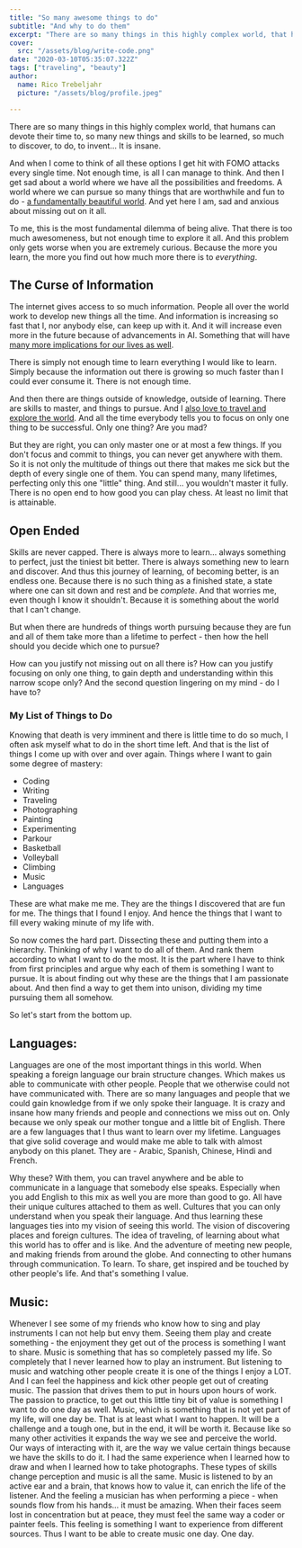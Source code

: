```yaml
---
title: "So many awesome things to do"
subtitle: "And why to do them"
excerpt: "There are so many things in this highly complex world, that humans can devote their time to, so many new things and skills to be learned, so much to discover, to do..."
cover: 
  src: "/assets/blog/write-code.png"
date: "2020-03-10T05:35:07.322Z"
tags: ["traveling", "beauty"]
author:
  name: Rico Trebeljahr
  picture: "/assets/blog/profile.jpeg"

---
```


There are so many things in this highly complex world, that humans can devote their time to, so many new things and skills to be learned, so much to discover, to do, to invent... It is insane.

And when I come to think of all these options I get hit with FOMO attacks every single time. Not enough time, is all I can manage to think. And then I get sad about a world where we have all the possibilities and freedoms. A world where we can pursue so many things that are worthwhile and fun to do - [a fundamentally beautiful world](/posts/on-the-beauty-of-living). And yet here I am, sad and anxious about missing out on it all. 

To me, this is the most fundamental dilemma of being alive. That there is too much awesomeness, but not enough time to explore it all. And this problem only gets worse when you are extremely curious. Because the more you learn, the more you find out how much more there is to *everything*. 

## The Curse of Information 

The internet gives access to so much information. People all over the world work to develop new things all the time. And information is increasing so fast that I, nor anybody else, can keep up with it. And it will increase even more in the future because of advancements in AI. Something that will have [many more implications for our lives as well](/posts/open-ai-codex).

There is simply not enough time to learn everything I would like to learn. Simply because the information out there is growing so much faster than I could ever consume it. There is not enough time.

And then there are things outside of knowledge, outside of learning. There are skills to master, and things to pursue. And I [also love to travel and explore the world](/posts/why-do-i-like-traveling). And all the time everybody tells you to focus on only one thing to be successful. Only one thing? Are you mad?

But they are right, you can only master one or at most a few things. If you don't focus and commit to things, you can never get anywhere with them. So it is not only the multitude of things out there that makes me sick but the depth of every single one of them. You can spend many, many lifetimes, perfecting only this one "little" thing. And still... you wouldn't master it fully. There is no open end to how good you can play chess. At least no limit that is attainable. 

## Open Ended

Skills are never capped. There is always more to learn... always something to perfect, just the tiniest bit better. There is always something new to learn and discover. And thus this journey of learning, of becoming better, is an endless one. Because there is no such thing as a finished state, a state where one can sit down and rest and be *complete*. And that worries me, even though I know it shouldn't. Because it is something about the world that I can't change.

But when there are hundreds of things worth pursuing because they are fun and all of them take more than a lifetime to perfect - then how the hell should you decide which one to pursue? 

How can you justify not missing out on all there is? How can you justify focusing on only one thing, to gain depth and understanding within this narrow scope only? And the second question lingering on my mind - do I have to?

### My List of Things to Do

Knowing that death is very imminent and there is little time to do so much, I often ask myself what to do in the short time left. And that is the list of things I come up with over and over again. Things where I want to gain some degree of mastery:

- Coding
- Writing
- Traveling
- Photographing
- Painting
- Experimenting
- Parkour
- Basketball
- Volleyball
- Climbing
- Music
- Languages

These are what make me me. They are the things I discovered that are fun for me. The things that I found I enjoy. And hence the things that I want to fill every waking minute of my life with.

So now comes the hard part. Dissecting these and putting them into a hierarchy. Thinking of why I want to do all of them. And rank them according to what I want to do the most. It is the part where I have to think from first principles and argue why each of them is something I want to pursue. It is about finding out why these are the things that I am passionate about. And then find a way to get them into unison, dividing my time pursuing them all somehow.

So let's start from the bottom up.

## Languages:

Languages are one of the most important things in this world. When speaking a foreign language our brain structure changes. Which makes us able to communicate with other people. People that we otherwise could not have communicated with. There are so many languages and people that we could gain knowledge from if we only spoke their language. It is crazy and insane how many friends and people and connections we miss out on. Only because we only speak our mother tongue and a little bit of English. There are a few languages that I thus want to learn over my lifetime. Languages that give solid coverage and would make me able to talk with almost anybody on this planet. They are - Arabic, Spanish, Chinese, Hindi and French.

Why these? With them, you can travel anywhere and be able to communicate in a language that somebody else speaks. Especially when you add English to this mix as well you are more than good to go. All have their unique cultures attached to them as well. Cultures that you can only understand when you speak their language. And thus learning these languages ties into my vision of seeing this world. The vision of discovering places and foreign cultures. The idea of traveling, of learning about what this world has to offer and is like. And the adventure of meeting new people, and making friends from around the globe. And connecting to other humans through communication. To learn. To share, get inspired and be touched by other people's life. And that's something I value.

## Music:

Whenever I see some of my friends who know how to sing and play instruments I can not help but envy them. Seeing them play and create something - the enjoyment they get out of the process is something I want to share. Music is something that has so completely passed my life. So completely that I never learned how to play an instrument. But listening to music and watching other people create it is one of the things I enjoy a LOT.
And I can feel the happiness and kick other people get out of creating music. The passion that drives them to put in hours upon hours of work. The passion to practice, to get out this little tiny bit of value is something I want to do one day as well. Music, which is something that is not yet part of my life, will one day be. That is at least what I want to happen. It will be a challenge and a tough one, but in the end, it will be worth it. Because like so many other activities it expands the way we see and perceive the world. Our ways of interacting with it, are the way we value certain things because we have the skills to do it. I had the same experience when I learned how to draw and when I learned how to take photographs. These types of skills change perception and music is all the same. Music is listened to by an active ear and a brain, that knows how to value it, can enrich the life of the listener. And the feeling a musician has when performing a piece - when sounds flow from his hands... it must be amazing. When their faces seem lost in concentration but at peace, they must feel the same way a coder or painter feels. This feeling is something I want to experience from different sources. Thus I want to be able to create music one day. One day.

